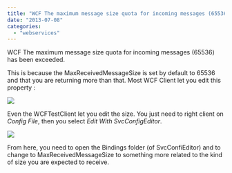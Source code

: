 ```yaml
---
title: "WCF The maximum message size quota for incoming messages (65536) has been exceeded."
date: "2013-07-08"
categories: 
  - "webservices"
---
```


WCF The maximum message size quota for incoming messages (65536) has been exceeded.

This is because the MaxReceivedMessageSize is set by default to 65536 and that you are returning more than that. Most WCF Client let you edit this property :

![](/images/blog/wshttpBinding-400x336.png)

Even the WCFTestClient let you edit the size. You just need to right client on _Config File_, then you select _Edit With SvcConfigEditor_.

![](/images/blog/editConfigFile.png)

From here, you need to open the Bindings folder (of SvcConfiEditor) and to change to MaxReceivedMessageSize to something more related to the kind of size you are expected to receive.
